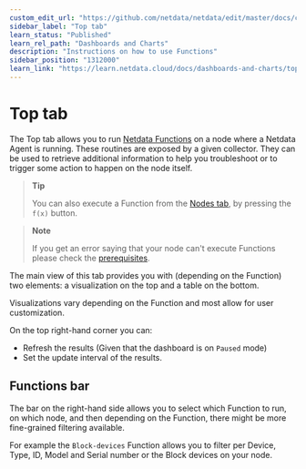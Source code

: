 ```yaml
---
custom_edit_url: "https://github.com/netdata/netdata/edit/master/docs/cloud/runtime-troubleshooting-with-functions.md"
sidebar_label: "Top tab"
learn_status: "Published"
learn_rel_path: "Dashboards and Charts"
description: "Instructions on how to use Functions"
sidebar_position: "1312000"
learn_link: "https://learn.netdata.cloud/docs/dashboards-and-charts/top-tab"
---
```


# Top tab

The Top tab allows you to run [Netdata Functions](/docs//top-monitoring-netdata-functions) on a node where a Netdata Agent is running. These routines are exposed by a given collector.
They can be used to retrieve additional information to help you troubleshoot or to trigger some action to happen on the node itself.

> **Tip**
>
> You can also execute a Function from the [Nodes tab](/docs/dashboards-and-charts/nodes-tab), by pressing the `f(x)` button.

> **Note**
>
> If you get an error saying that your node can't execute Functions please check the [prerequisites](/docs//top-monitoring-netdata-functions#prerequisites).

The main view of this tab provides you with (depending on the Function) two elements: a visualization on the top and a table on the bottom.

Visualizations vary depending on the Function and most allow for user customization.

On the top right-hand corner you can:

- Refresh the results (Given that the dashboard is on `Paused` mode)
- Set the update interval of the results.

## Functions bar

The bar on the right-hand side allows you to select which Function to run, on which node, and then depending on the Function, there might be more fine-grained filtering available.

For example the `Block-devices` Function allows you to filter per Device, Type, ID, Model and Serial number or the Block devices on your node.
